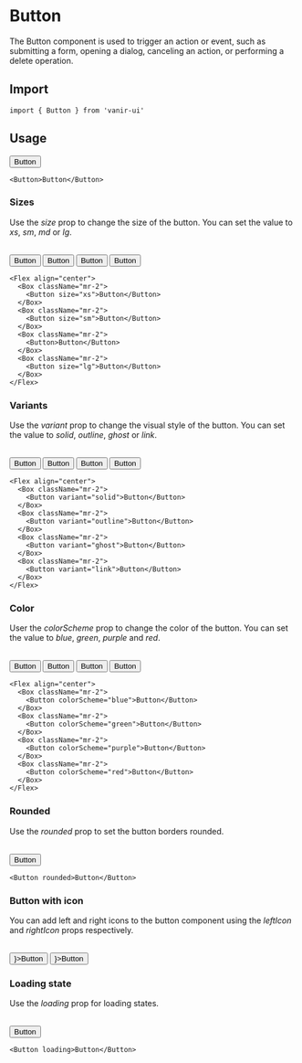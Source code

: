 
# Button

The Button component is used to trigger an action or event, such as submitting a form, opening a dialog, canceling an action, or performing a delete operation.

## Import

```tsx
import { Button } from 'vanir-ui'
```

## Usage

<Example>
  <Button>Button</Button>
</Example>

```tsx
<Button>Button</Button>
```

### Sizes

Use the _size_ prop to change the size of the button. You can set the value to _xs_, _sm_, _md_ or _lg_.

<br />
<Example>
  <Flex align="center">
    <Box className="mr-2">
      <Button size="xs">Button</Button>
    </Box>
    <Box className="mr-2">
      <Button size="sm">Button</Button>
    </Box>
    <Box className="mr-2">
      <Button>Button</Button>
    </Box>
    <Box className="mr-2">
      <Button size="lg">Button</Button>
    </Box>
  </Flex>
</Example>

```tsx
<Flex align="center">
  <Box className="mr-2">
    <Button size="xs">Button</Button>
  </Box>
  <Box className="mr-2">
    <Button size="sm">Button</Button>
  </Box>
  <Box className="mr-2">
    <Button>Button</Button>
  </Box>
  <Box className="mr-2">
    <Button size="lg">Button</Button>
  </Box>
</Flex>
```

### Variants

Use the _variant_ prop to change the visual style of the button. You can set the value to _solid_, _outline_, _ghost_ or _link_.

<br />
<Example>
  <Flex align="center">
    <Box className="mr-2">
      <Button variant="solid">Button</Button>
    </Box>
    <Box className="mr-2">
      <Button variant="outline">Button</Button>
    </Box>
    <Box className="mr-2">
      <Button variant="ghost">Button</Button>
    </Box>
    <Box className="mr-2">
      <Button variant="link">Button</Button>
    </Box>
  </Flex>
</Example>

```tsx
<Flex align="center">
  <Box className="mr-2">
    <Button variant="solid">Button</Button>
  </Box>
  <Box className="mr-2">
    <Button variant="outline">Button</Button>
  </Box>
  <Box className="mr-2">
    <Button variant="ghost">Button</Button>
  </Box>
  <Box className="mr-2">
    <Button variant="link">Button</Button>
  </Box>
</Flex>
```

### Color

User the _colorScheme_ prop to change the color of the button. You can set the value to _blue_, _green_, _purple_ and _red_.

<br />
<Example>
  <Flex align="center">
    <Box className="mr-2">
      <Button colorScheme="blue">Button</Button>
    </Box>
    <Box className="mr-2">
      <Button colorScheme="green">Button</Button>
    </Box>
    <Box className="mr-2">
      <Button colorScheme="purple">Button</Button>
    </Box>
    <Box className="mr-2">
      <Button colorScheme="red">Button</Button>
    </Box>
  </Flex>
</Example>

```tsx
<Flex align="center">
  <Box className="mr-2">
    <Button colorScheme="blue">Button</Button>
  </Box>
  <Box className="mr-2">
    <Button colorScheme="green">Button</Button>
  </Box>
  <Box className="mr-2">
    <Button colorScheme="purple">Button</Button>
  </Box>
  <Box className="mr-2">
    <Button colorScheme="red">Button</Button>
  </Box>
</Flex>
```

### Rounded

Use the _rounded_ prop to set the button borders rounded.

<br />
<Example>
  <Button rounded>Button</Button>
</Example>

```tsx
<Button rounded>Button</Button>
```

### Button with icon

You can add left and right icons to the button component using the _leftIcon_ and _rightIcon_ props respectively.

<br />
<Example>
  <Flex align="center">
    <Box className="mr-2">
      <Button leftIcon={<HiLightningBolt />}>Button</Button>
    </Box>
    <Button rightIcon={<HiLightningBolt />}>Button</Button>
  </Flex>
</Example>

### Loading state

Use the _loading_ prop for loading states.

<br />
<Example>
  <Button loading>Button</Button>
</Example>

```tsx
<Button loading>Button</Button>
```
